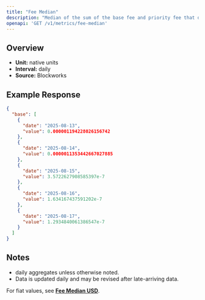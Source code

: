 ```yaml
---
title: "Fee Median"
description: "Median of the sum of the base fee and priority fee that day in native chain token"
openapi: 'GET /v1/metrics/fee-median'
---
```


## Overview

- **Unit:** native units
- **Interval:** daily
- **Source:** Blockworks

## Example Response

```json
{
  "base": [
    {
      "date": "2025-08-13",
      "value": 0.000001194228026156742
    },
    {
      "date": "2025-08-14",
      "value": 0.0000011353442667027885
    },
    {
      "date": "2025-08-15",
      "value": 3.5722627908585397e-7
    },
    {
      "date": "2025-08-16",
      "value": 1.634167437591202e-7
    },
    {
      "date": "2025-08-17",
      "value": 1.2934840061386547e-7
    }
  ]
}
```

## Notes
- daily aggregates unless otherwise noted.
- Data is updated daily and may be revised after late-arriving data.


<Note>For fiat values, see **[Fee Median USD](./fee-median-usd)**.</Note>